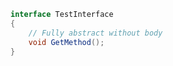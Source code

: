 ```csharp
interface TestInterface  
{  
    // Fully abstract without body
    void GetMethod();  
}
```